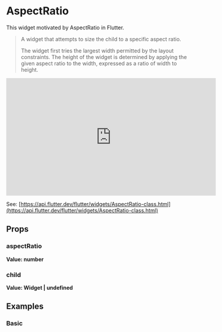 
<Meta of={Stories} />

# AspectRatio 

This widget motivated by AspectRatio in Flutter.

>A widget that attempts to size the child to a specific aspect ratio.
>
>The widget first tries the largest width permitted by the layout constraints. The height of the widget is determined by applying the given aspect ratio to the width, expressed as a ratio of width to height.

<iframe
	width="560"
	height="315"
	src="https://www.youtube.com/embed/XcnP3_mO_Ms"
	title="YouTube video player"
	frameborder="0"
	allow="accelerometer; autoplay; clipboard-write; encrypted-media; gyroscope; picture-in-picture; web-share"
	allowfullscreen
></iframe>

See: [https://api.flutter.dev/flutter/widgets/AspectRatio-class.html](https://api.flutter.dev/flutter/widgets/AspectRatio-class.html)

## Props

### aspectRatio

**Value: number**

### child

**Value: Widget | undefined**

## Examples

### Basic

<Story of={Stories.Basic} />
